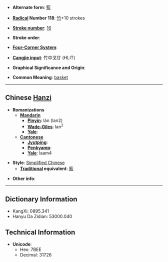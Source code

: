 * '''Alternate form''': [[籃]]

* '''[[Wiktionary:Chinese radical index| Radical]] Number 118''': [[Wiktionary:Chinese radical index 竹|竹]]+10 strokes

* '''[[Wiktionary:Chinese total strokes index|Stroke number]]''': [[Wiktionary:Chinese total strokes index 16|16]]

* '''Stroke order''': 

* '''[[Wiktionary:Chinese four corner index|Four-Corner System]]''': 

* '''[[Wiktionary:Chinese Cangjie index|Cangjie input]]''': 竹中戈廿 (HLIT)

* '''Graphical Significance and Origin''': 

* '''Common Meaning''': [[basket]]

----

== Chinese [[Hanzi]] ==

* '''Romanizations'''
** '''[[Mandarin]]'''
*** '''[[Pinyin]]''': lán (lan2)
*** '''[[Wade-Giles]]''': lan<sup>2</sup>
*** '''[[Yale]]''': 
** '''[[Cantonese]]'''
*** '''[[Jyutping]]''':
*** '''[[Penkyamp]]''': 
*** '''[[Yale]]''': laam4

* '''Style''': [[Simplified Chinese]] 
** '''[[Traditional Chinese|Traditional]] equivalent''': [[籃]]

* '''Other info''': 

----

== Dictionary Information ==

* KangXi: 0895.341
* Hanyu Da Zidian: 53000.040

== Technical Information ==

* '''Unicode''':
** Hex: 7BEE
** Decimal: 31726